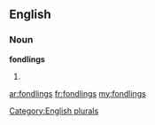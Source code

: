 ==English==

===Noun===
'''fondlings'''

# {{plural of|[[fondling]]}}

[[Category:English plurals]]

[[ar:fondlings]]
[[fr:fondlings]]
[[my:fondlings]]